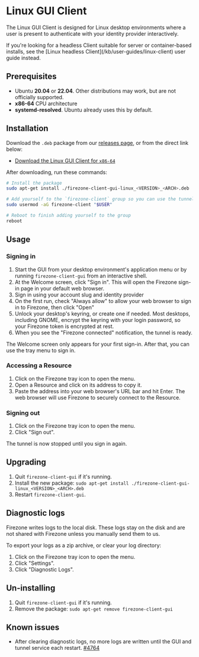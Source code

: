 
# Linux GUI Client

The Linux GUI Client is designed for Linux desktop environments where a
user is present to authenticate with your identity provider interactively.

<Alert color="info">
  If you're looking for a headless Client suitable for server or container-based
  installs, see the [Linux headless Client](/kb/user-guides/linux-client) user
  guide instead.
</Alert>

## Prerequisites

- Ubuntu **20.04** or **22.04**. Other distributions may work, but are not
  officially supported.
- **x86-64** CPU architecture
- **systemd-resolved**. Ubuntu already uses this by default.

## Installation

Download the `.deb` package from our
[releases page](https://github.com/firezone/firezone/releases),
or from the direct link below:

- [Download the Linux GUI Client for `x86-64`](/dl/firezone-client-gui-linux/latest/x86_64)

After downloading, run these commands:

```bash
# Install the package
sudo apt-get install ./firezone-client-gui-linux_<VERSION>_<ARCH>.deb

# Add yourself to the `firezone-client` group so you can use the tunnel service
sudo usermod -aG firezone-client "$USER"

# Reboot to finish adding yourself to the group
reboot
```

## Usage

### Signing in

1. Start the GUI from your desktop environment's application
menu or by running `firezone-client-gui` from an interactive shell.
1. At the Welcome screen, click "Sign in". This will open the Firezone sign-in page in your default web browser.
1. Sign in using your account slug and identity provider
1. On the first run, check "Always allow" to allow your web browser to sign in to Firezone, then click "Open"
1. Unlock your desktop's keyring, or create one if needed.
Most desktops, including GNOME, encrypt the keyring with your login password, so your Firezone
token is encrypted at rest.
1. When you see the "Firezone connected" notification, the tunnel is ready.

The Welcome screen only appears for your first sign-in. After that,
you can use the tray menu to sign in.

### Accessing a Resource

1. Click on the Firezone tray icon to open the menu.
1. Open a Resource and click on its address to copy it.
1. Paste the address into your web browser's URL bar and hit Enter.
The web browser will use Firezone to securely connect to the Resource.

### Signing out

1. Click on the Firezone tray icon to open the menu.
1. Click "Sign out".

The tunnel is now stopped until you sign in again.

## Upgrading

1. Quit `firezone-client-gui` if it's running.
1. Install the new package: `sudo apt-get install ./firezone-client-gui-linux_<VERSION>_<ARCH>.deb`
1. Restart `firezone-client-gui`.

## Diagnostic logs

Firezone writes logs to the local disk. These logs stay on the disk and are not shared
with Firezone unless you manually send them to us.

To export your logs as a zip archive, or clear your log directory:

1. Click on the Firezone tray icon to open the menu.
1. Click "Settings".
1. Click "Diagnostic Logs".

## Un-installing

1. Quit `firezone-client-gui` if it's running.
1. Remove the package: `sudo apt-get remove firezone-client-gui`

## Known issues

- After clearing diagnostic logs, no more logs are written until the GUI and tunnel service each restart. [#4764](https://github.com/firezone/firezone/issues/4764)

<SupportOptions />
